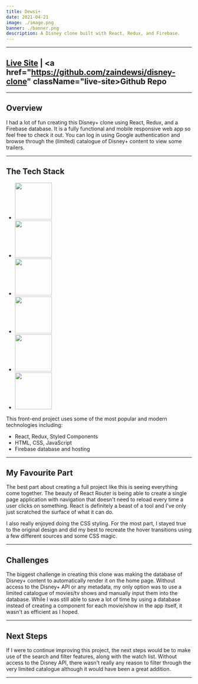 ```yaml
---
title: Dewsi+
date: 2021-04-21
image: ./image.png
banner: ./banner.png
description: A Disney clone built with React, Redux, and Firebase.
---
```


---

## <a href="https://disneyplus-clone-fa249.web.app/" className="live-site">Live Site</a> | <a href="https://github.com/zaindewsi/disney-clone" className="live-site>Github Repo</a>

---

## Overview

I had a lot of fun creating this Disney+ clone using React, Redux, and a Firebase database. It is a fully functional and mobile responsive web app so feel free to check it out. You can log in using Google authentication and browse through the (limited) catalogue of Disney+ content to view some trailers.

---

## The Tech Stack

<ul className="mt-12">
    <li className="inline-block mx-6 my-8">
        <img src="/images/react.png" width="100px" />
    </li>
    <li className="inline-block mx-6 my-8">
        <img src="/images/redux.png" width="100px" />
    </li>
    <li className="inline-block mx-6 my-8">
        <img src="/images/fires.png" width="100px" />
    </li>
    <li className="inline-block mx-6 my-8">
        <img src="/images/js.png" width="100px" />
    </li>
    <li className="inline-block mx-6 my-8">
        <img src="/images/css.png" width="100px" />
    </li>
    <li className="inline-block mx-6 my-8">
        <img src="/images/html5.png" width="100px" />
    </li>
</ul>

This front-end project uses some of the most popular and modern technologies including:

-   React, Redux, Styled Components
-   HTML, CSS, JavaScript
-   Firebase database and hosting

---

## My Favourite Part

The best part about creating a full project like this is seeing everything come together. The beauty of React Router is being able to create a single page application with navigation that doesn't need to reload every time a user clicks on something. React is definitely a beast of a tool and I've only just scratched the surface of what it can do.

I also really enjoyed doing the CSS styling. For the most part, I stayed true to the original design and did my best to recreate the hover transitions using a few different sources and some CSS magic.

---

## Challenges

The biggest challenge in creating this clone was making the database of Disney+ content to automatically render it on the home page. Without access to the Disney+ API or any metadata, my only option was to use a limited catalogue of movies/tv shows and manually input them into the database. While I was still able to save a lot of time by using a database instead of creating a component for each movie/show in the app itself, it wasn't as efficient as I hoped.

---

## Next Steps

If I were to continue improving this project, the next steps would be to make use of the search and filter features, along with the watch list. Without access to the Disney API, there wasn't really any reason to filter through the very limited catalogue although it would have been a great addition.

---
